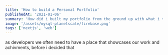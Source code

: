 ```yaml
---
title: 'How to build a Personal Portfolio'
publishedAt: '2021-01-06'
summary: 'How did i built my portfolio from the ground up with what i think'
image: '/assets/mysql-planetscale/firebase.png'
tags: ['nextjs', 'web']
---
```


as developers we often need to have a place that showcases our work and achivments, before i decided that
